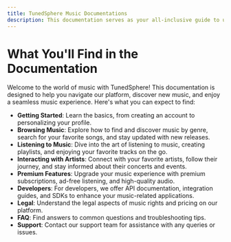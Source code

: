```yaml
---
title: TunedSphere Music Documentations
description: This documentation serves as your all-inclusive guide to unlocking the full potential of the Music section of our platform. Whether you're a music enthusiast or a developer looking to integrate our services, you'll find everything you need right here.
---
```


# What You'll Find in the Documentation

Welcome to the world of music with TunedSphere! This documentation is designed to help you navigate our platform, discover new music, and enjoy a seamless music experience. Here's what you can expect to find:

- **Getting Started**: Learn the basics, from creating an account to personalizing your profile.
- **Browsing Music**: Explore how to find and discover music by genre, search for your favorite songs, and stay updated with new releases.
- **Listening to Music**: Dive into the art of listening to music, creating playlists, and enjoying your favorite tracks on the go.
- **Interacting with Artists**: Connect with your favorite artists, follow their journey, and stay informed about their concerts and events.
- **Premium Features**: Upgrade your music experience with premium subscriptions, ad-free listening, and high-quality audio.
- **Developers**: For developers, we offer API documentation, integration guides, and SDKs to enhance your music-related applications.
- **Legal**: Understand the legal aspects of music rights and pricing on our platform.
- **FAQ**: Find answers to common questions and troubleshooting tips.
- **Support**: Contact our support team for assistance with any queries or issues.
